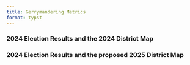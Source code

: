 ```yaml
---
title: Gerrymandering Metrics
format: typst
---
```


### 2024 Election Results and the 2024 District Map



### 2024 Election Results and the proposed 2025 District Map

